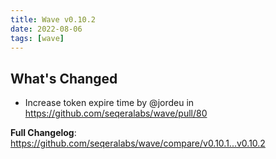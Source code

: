 ```yaml
---
title: Wave v0.10.2
date: 2022-08-06
tags: [wave]
---
```


## What's Changed
* Increase token expire time by @jordeu in https://github.com/seqeralabs/wave/pull/80


**Full Changelog**: https://github.com/seqeralabs/wave/compare/v0.10.1...v0.10.2
